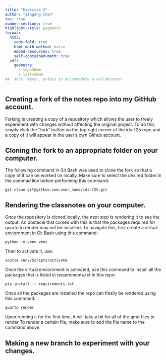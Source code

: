 ```yaml
---
title: "Exercise 3"
author: "Jingang Chen"
toc: true
number-sections: true
highlight-style: pygments
format: 
  html: 
    code-fold: true
    html-math-method: katex
    embed-resources: true
    self-contained-math: true	
  pdf: 
    geometry: 
      - top=30mm
      - left=20mm
##  docx: Never, unless to accommodate a collaborator
---
```


## Creating a fork of the notes repo into my GitHub account.

Forking is creating a copy of a repository which allows the user to freely
experiment with changes without affecting the original project. To do this,
simply click the "fork" button on the top right corner of the ids-f25 repo and
a copy of it will appear in the user's own Github account.

## Cloning the fork to an appropriate folder on your computer.

The following command in Git Bash was used to clone the fork so that a copy
of it can be worked on locally. Make sure to select the desired folder in 
the commad line before performing this command:

`git clone git@github.com:user_name/ids-f25.git`

## Rendering the classnotes on your computer.

Once the repository is cloned locally, the next step is rendering it to see
the output. An obstacle that comes with this is that the packages required
for quarto to render may not be installed. To navigate this, first create
a virtual enviornment in Git Bash using this command:

`python -m venv venv`

Then to activate it, use:

`source venv/Scripts/activate`

Once the virtual enviornment is activated, use this command to install
all the packages that is listed in requirements.txt in this repo:

`pip install -r requirements.txt`

Once all the packages are installed the repo can finally be rendered
using this command:

`quarto render`

Upon running it for the first time, it will take a bit for all of the qmd files to render
To render a certain file, make sure to add the file name to the command above.

## Making a new branch to experiment with your changes.